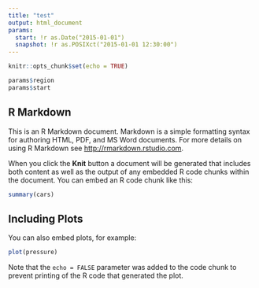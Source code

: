 ```yaml
---
title: "test"
output: html_document
params:
  start: !r as.Date("2015-01-01")
  snapshot: !r as.POSIXct("2015-01-01 12:30:00")
---
```


```r
knitr::opts_chunk$set(echo = TRUE)
```

```r
params$region
params$start
```


## R Markdown

This is an R Markdown document. Markdown is a simple formatting syntax for authoring HTML, PDF, and MS Word documents. For more details on using R Markdown see <http://rmarkdown.rstudio.com>.

When you click the **Knit** button a document will be generated that includes both content as well as the output of any embedded R code chunks within the document. You can embed an R code chunk like this:

```r
summary(cars)
```

## Including Plots

You can also embed plots, for example:

```r
plot(pressure)
```

Note that the `echo = FALSE` parameter was added to the code chunk to prevent printing of the R code that generated the plot.
